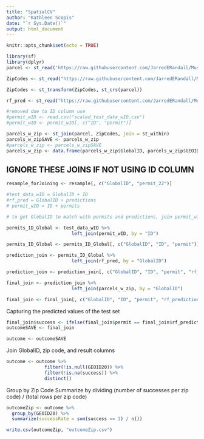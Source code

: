 ```yaml
---
title: "SpatialCV"
author: "Kathleen Scopis"
date: "`r Sys.Date()`"
output: html_document
---
```


```r
knitr::opts_chunk$set(echo = TRUE)
```

```r
library(sf)
library(dplyr)
parcel <- st_read('https://raw.githubusercontent.com/JarredERandall/Musa_801_Watauga/main/Data/natural/parcel.geojson')

ZipCodes <- st_read("https://raw.githubusercontent.com/JarredERandall/Musa_801_Watauga/Data/WataugaZipCodes/WataugaZipCodes.shp")

ZipCodes <- st_transform(ZipCodes, st_crs(parcel))

rf_pred <- st_read("https://raw.githubusercontent.com/JarredERandall/Musa_801_Watauga/Spatial_CV/rf_pred.csv")

#removed due to ID column use
#permit_wID <- read.csv("scaled_test_data_wID.csv")
#permit_wID <- permit_wID[, c("ID", "permit")]
```

```r
parcels_w_zip <- st_join(parcel, ZipCodes, join = st_within)
parcels_w_zipSAVE <- parcels_w_zip
#parcels_w_zip <- parcels_w_zipSAVE
parcels_w_zip <- data.frame(parcels_w_zip$GlobalID, parcels_w_zip$GEOID20)
```


## IGNORE THESE JOINS IF NOT USING ID COLUMN
```r
resample_forJoining <- resample[, c("GlobalID", "permit_22")]

#test_data_wID = GlobalID + ID
#rf_pred = GlobalID + predictions
# permit_wID = ID + permits 

# to get GlobalID to match with permits and predictions, join permit_wID and test_data_wID by ID (only keep ID, GlobalID, and permits). 

permits_ID_Global <- test_data_wID %>%
                        left_join(permit_wID, by = "ID")

permits_ID_Global <- permits_ID_Global[, c("GlobalID", "ID", "permit")]

prediction_join <- permits_ID_Global %>%
                        left_join(rf_pred, by = "GlobalID")

prediction_join <- prediction_join[, c("GlobalID", "ID", "permit", "rf_predictions")]

final_join <- prediction_join %>%
                        left_join(parcels_w_zip, by = "GlobalID")

final_join <- final_join[, c("GlobalID", "ID", "permit", "rf_predictions", "GEOID20")]
```


Capturing the predicted values of the test set
```r
final_join$success <- ifelse(final_join$permit == final_join$rf_predictions, 1, 0)
outcomeSAVE <- final_join

outcome <- outcomeSAVE
```

Join GlobalID, zip code, and result columns

```r
outcome <- outcome %>%
              filter(!is.null(GEOID20)) %>%
              filter(!is.na(success)) %>%
              distinct()
```


Group by Zip Code
Summarize by dividing (number of successes per zip code) / (total rows per zip code)
```r
outcomeZip <- outcome %>%
  group_by(GEOID20) %>%
  summarize(successRate = sum(success == 1) / n())

write.csv(outcomeZip, "outcomeZip.csv")
```
